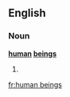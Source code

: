 ==English==

===Noun===
'''[[human]] [[being]]s'''

# {{plural of|[[human being]]}}

[[fr:human beings]]